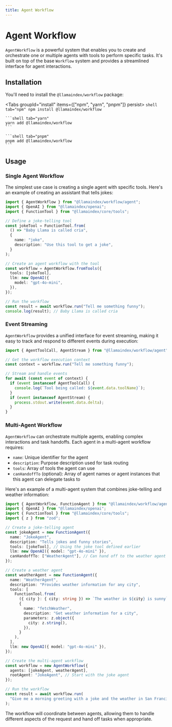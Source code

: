 ```yaml
---
title: Agent Workflow
---
```



# Agent Workflow

`AgentWorkflow` is a powerful system that enables you to create and orchestrate one or multiple agents with tools to perform specific tasks. It's built on top of the base `Workflow` system and provides a streamlined interface for agent interactions.

## Installation

You'll need to install the `@llamaindex/workflow` package:

<Tabs groupId="install" items={["npm", "yarn", "pnpm"]} persist>
	```shell tab="npm"
	npm install @llamaindex/workflow
	```

	```shell tab="yarn"
	yarn add @llamaindex/workflow
	```

	```shell tab="pnpm"
	pnpm add @llamaindex/workflow
	```
</Tabs>

## Usage

### Single Agent Workflow

The simplest use case is creating a single agent with specific tools. Here's an example of creating an assistant that tells jokes:

```typescript
import { AgentWorkflow } from "@llamaindex/workflow/agent";
import { OpenAI } from "@llamaindex/openai";
import { FunctionTool } from "@llamaindex/core/tools";

// Define a joke-telling tool
const jokeTool = FunctionTool.from(
  () => "Baby Llama is called cria",
  {
    name: "joke",
    description: "Use this tool to get a joke",
  }
);

// Create an agent workflow with the tool
const workflow = AgentWorkflow.fromTools({
  tools: [jokeTool],
  llm: new OpenAI({
    model: "gpt-4o-mini",
  }),
});

// Run the workflow
const result = await workflow.run("Tell me something funny");
console.log(result); // Baby Llama is called cria
```

### Event Streaming

`AgentWorkflow` provides a unified interface for event streaming, making it easy to track and respond to different events during execution:

```typescript
import { AgentToolCall, AgentStream } from "@llamaindex/workflow/agent";

// Get the workflow execution context
const context = workflow.run("Tell me something funny");

// Stream and handle events
for await (const event of context) {
  if (event instanceof AgentToolCall) {
    console.log(`Tool being called: ${event.data.toolName}`);
  }
  if (event instanceof AgentStream) {
    process.stdout.write(event.data.delta);
  }
}
```

### Multi-Agent Workflow

`AgentWorkflow` can orchestrate multiple agents, enabling complex interactions and task handoffs. Each agent in a multi-agent workflow requires:

- `name`: Unique identifier for the agent
- `description`: Purpose description used for task routing
- `tools`: Array of tools the agent can use
- `canHandoffTo` (optional): Array of agent names or agent instances that this agent can delegate tasks to

Here's an example of a multi-agent system that combines joke-telling and weather information:

```typescript
import { AgentWorkflow, FunctionAgent } from "@llamaindex/workflow/agent";
import { OpenAI } from "@llamaindex/openai";
import { FunctionTool } from "@llamaindex/core/tools";
import { z } from "zod";

// Create a joke-telling agent
const jokeAgent = new FunctionAgent({
  name: "JokeAgent",
  description: "Tells jokes and funny stories",
  tools: [jokeTool], // Using the joke tool defined earlier
  llm: new OpenAI({ model: "gpt-4o-mini" }),
  canHandoffTo: ["WeatherAgent"], // Can hand off to the weather agent
});

// Create a weather agent
const weatherAgent = new FunctionAgent({
  name: "WeatherAgent",
  description: "Provides weather information for any city",
  tools: [
    FunctionTool.from(
      ({ city }: { city: string }) => `The weather in ${city} is sunny`,
      {
        name: "fetchWeather",
        description: "Get weather information for a city",
        parameters: z.object({
          city: z.string(),
        }),
      }
    ),
  ],
  llm: new OpenAI({ model: "gpt-4o-mini" }),
});

// Create the multi-agent workflow
const workflow = new AgentWorkflow({
  agents: [jokeAgent, weatherAgent],
  rootAgent: "JokeAgent", // Start with the joke agent
});

// Run the workflow
const result = await workflow.run(
  "Give me a morning greeting with a joke and the weather in San Francisco"
);
```

The workflow will coordinate between agents, allowing them to handle different aspects of the request and hand off tasks when appropriate.

